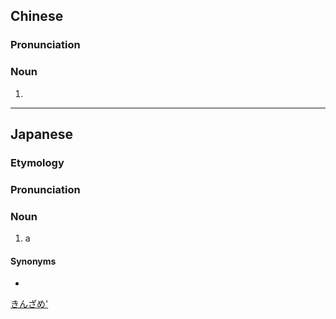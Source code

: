 {{also|银鲛}}
==Chinese==
{{zh-forms|s=银鲛}}
{{wikipedia|lang=zh}}

===Pronunciation===
{{zh-pron
|m=yínjiāo
|c=ngan4 gaau1
|cat=n
}}

===Noun===
{{zh-noun}}

# {{w|silver chimaera}}

{{zh-cat|Fish}}

----

==Japanese==
{{ja-kanjitab|ぎん|さめ|r=y|k2=ざめ|yomi=j}}
{{wikipedia|lang=ja|ギンザメ}}
{{wikipedia|lang=ja|ギンザメ目}}

===Etymology===
{{compound|lang=ja|鋸|鮫|tr1=gin|t1=[[silver]]|tr2=same|t2=[[shark]]|sort=きんざめ'}}

===Pronunciation===
{{ja-pron|acc=h|y=j|ぎんざめ}}

===Noun===
{{ja-noun|ぎんざめ|ギンザメ}}

# a {{w|silver chimaera}}

====Synonyms====
* {{ja-r|銀%鱶|ギン%ブカ}}

[[Category:ja:Fish|きんざめ']]